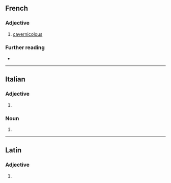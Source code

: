 ==French==

===Adjective===
{{fr-adj}}

# [[cavernicolous]]

===Further reading===
* {{R:TLFi}}

----

==Italian==

===Adjective===
{{head|it|adjective form}}

# {{feminine plural of|cavernicolo|lang=it}}

===Noun===
{{head|it|noun plural form|g=f}}

# {{plural of|cavernicola|lang=it}}

----

==Latin==

===Adjective===
{{la-adj-form|cavernicole}}

# {{inflection of|cavernicolus||voc|m|s|lang=la}}